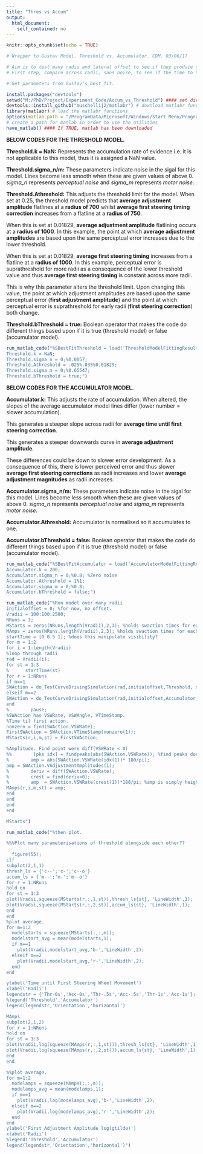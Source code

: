 ```yaml
---
title: "Thres vs Accum"
output:
  html_document:
    self_contained: no
---
```


```r
knitr::opts_chunk$set(echo = TRUE)
```


```r
# Wrapper to Gustav Model. Threshold vs. Accumulator. CDM. 03/06/17

# Aim is to test many radii and lateral offset to see if they produce different starting times.
# First step, compare across radii, sans noise, to see if the time to SWAction differentially changes across models.

# Get parameters from Gustav's best fit.

install.packages("devtools")
setwd("M:/PhD/Project/Experiment_Code/Accum_vs_Threshold") #### set directory where the rest of the .mat files and functions are
devtools::install_github("muschellij2/matlabr") # download matlabr functions
library(matlabr) # load the matlabr functions
options(matlab.path = "/ProgramData/Microsoft/Windows/Start Menu/Programs/MATLAB R2018a")
# create a path for matlab in order to use the utilities
have_matlab() #### If TRUE, matlab has been downloaded

```

**BELOW CODES FOR THE THRESHOLD MODEL.**

**Threshold.k = NaN:** Represents the accumulation rate of evidence i.e. it is not applicable to this model, thus it is assigned a NaN value.

**Threshold.sigma_n/m:** These parameters indicate noise in the sigal for this model. Lines become less smooth when these are given values of above 0. *sigma_n* represents *perceptual noise* and *sigma_m* represents *motor noise*.

**Threshold.Athreshold:** This adjusts the threshold limit for the model. When set at 0.25, the threshold model predicts that **average adjustment amplitude** flatlines at a **radius of 700** whilst **average first steering timing correction** increases from a flatline at a **radius of 750**.

When this is set at 0.01829, **average adjustment amplitude** flatlining occurs at a **radius of 1000**. In this example, the point at which **average adjustment amplitudes** are based upon the same perceptual error increases due to the lower threshold.  

When this is set at 0.01829, **average first steering timing** increases from a flatline at a **radius of 1000**. In this example, perceptual error is suprathreshold for more radii as a consequence of the lower threshold value and thus **average first steering timing** is constant across more radii. 

This is why this parameter alters the threshold limit. Upon changing this value, the point at which adjustment amplitudes are based upon the same perceptual error (**first adjustment amplitude**) and the point at which perceptual error is suprathreshold for early radii (**first steering correction**) both change.

**Threshold.bThreshold = true:** Boolean operator that makes the code do different things based upon if it is true (threshold model) or false (accumulator model).

```r

run_matlab_code("%SBestFitThreshold = load('ThresholdModelFittingResults_ChiSquareCorrected_FurtherOptimised.mat');
Threshold.k = NaN; 
Threshold.sigma_n = 0;%0.0057;
Threshold.Athreshold = .025%.035%0.01829;
Threshold.sigma_m = 0;%0.65547;
Threshold.bThreshold = true;")
```

**BELOW CODES FOR THE ACCUMULATOR MODEL.**

**Accumulator.k:** This adjusts the rate of accumulation. When altered, the slopes of the average accumulator model lines differ (lower number = slower accumulation). 

This generates a steeper slope across radii for **average time until first steering correction**.

This generates a steeper downwards curve in **average adjustment amplitude**.

These differences could be down to slower error development. As a consequence of this, there is lower perceived error and thus slower **average first steering corrections** as radii increases and lower **average adjustment magnitudes** as radii increases.

**Accumulator.sigma_n/m:** These parameters indicate noise in the sigal for this model. Lines become less smooth when these are given values of above 0. *sigma_n* represents *perceptual noise* and *sigma_m* represents *motor noise*.

**Accumulator.Athreshold:** Accumulator is normalised so it accumulates to one. 

**Accumulator.bThreshold = false:** Boolean operator that makes the code do different things based upon if it is true (threshold model) or false (accumulator model).

```r
run_matlab_code("%SBestFitAccumulator = load('AccumulatorModelFittingResults_ChiSquareCorrected_FurtherOptimised.mat');
Accumulator.k = 200;
Accumulator.sigma_n = 0;%0.8; %Zero noise
Accumulator.Athreshold = 1%1;
Accumulator.sigma_m = 0;%0.8;
Accumulator.bThreshold = false;")

```

```r
run_matlab_code("%Run model over many radii
initialoffset = 0; %for now, no offset.
Vradii = 100:100:2500; 
NRuns = 1;
MStarts = zeros(NRuns,length(Vradii),2,3); %holds swaction times for each model run
MAmps = zeros(NRuns,length(Vradii),2,3); %holds swaction times for each model run
startTime = [0 0.5 1]; %does this manipulate visibility?
for m = 1:2
for i = 1:length(Vradii)
%loop through radii
rad = Vradii(i);
for st = 1:3
%      startTime(st)
for r = 1:NRuns          
if m==1
SWAction = do_TestCurveDrivingSimulation(rad,initialoffset,Threshold, startTime(st));
elseif m==2
SWAction = do_TestCurveDrivingSimulation(rad,initialoffset,Accumulator, startTime(st))   ;
end  
%        pause;
%SWAction has VSWRate, VSWAngle, VTimeStamp.
%Time til first action.
nonzero = find(SWAction.VSWRate);
FirstSWAction = SWAction.VTimeStamp(nonzero(1));
MStarts(r,i,m,st) = FirstSWAction;

%Amplitude. Find point were diff(VSWRate < 0)
%%        [pks idx] = findpeaks(abs(SWAction.VSWRate)); %find peaks doesn't always seem reliable
%        amp = abs(SWAction.VSWRate(idx(1))* 180/pi);
amp = SWAction.VAdjustmentAmplitudes(1);
%        deriv = diff(SWAction.VSWRate);
%        crest = find(deriv<0);
%        amp  = SWAction.VSWRate(crest(1))*180/pi; %amp is simply height of first peak.
MAmps(r,i,m,st) = amp;
end
end  
end
end

MStarts")
```

```r
run_matlab_code("%then plot.

%%%Plot many parameterisations of threshold alongside each other?? 
  
  figure(55);
clf
subplot(2,1,1)
thresh_ls = {'c--';'c-';'c--o'}
accum_ls = {'m--';'m-';'m--o'}
for r = 1:NRuns
hold on
for st = 1:3
plot(Vradii,squeeze(MStarts(r,:,1,st)),thresh_ls{st}, 'LineWidth',1); 
plot(Vradii,squeeze(MStarts(r,:,2,st)),accum_ls{st}, 'LineWidth',1); 
end  
end
%plot average.
for m=1:2
  modelstarts = squeeze(MStarts(:,:,m));
  modelstart_avg = mean(modelstarts,1);
  if m==1
    plot(Vradii,modelstart_avg,'b-','LineWidth',2);
  elseif m==2  
    plot(Vradii,modelstart_avg,'r-','LineWidth',2);
  end
end   

ylabel('Time until First Steering Wheel Movement')
xlabel('Radii')
legendstr = {'Thr-0s','Acc-0s','Thr-.5s','Acc-.5s','Thr-1s','Acc-1s'};
%legend('Threshold','Accumulator')
legend(legendstr,'Orientation','horizontal')

MAmps
subplot(2,1,2)
for r = 1:NRuns
hold on
for st = 1:3
plot(Vradii,log(squeeze(MAmps(r,:,1,st))),thresh_ls{st}, 'LineWidth',1); 
plot(Vradii,log(squeeze(MAmps(r,:,2,st))),accum_ls{st}, 'LineWidth',1); 
end
end  

%%plot average.
for m=1:2
  modelamps = squeeze(MAmps(:,:,m));
  modelamps_avg = mean(modelamps,1);
  if m==1
    plot(Vradii,log(modelamps_avg),'b-','LineWidth',2);
  elseif m==2  
    plot(Vradii,log(modelamps_avg),'r-','LineWidth',2);
  end
end   
ylabel('First Adjustment Amplitude log(gtilde)')
xlabel('Radii')
%legend('Threshold','Accumulator')
legend(legendstr,'Orientation','horizontal')")

```




